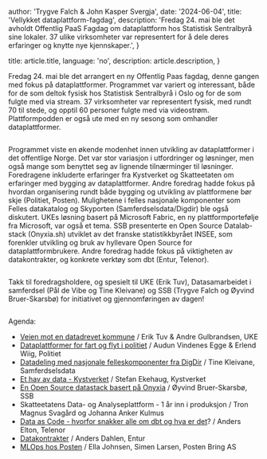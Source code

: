 
  author: 'Trygve Falch & John Kasper Svergja',
  date: '2024-06-04',
  title: 'Vellykket dataplattform-fagdag',
  description:
    'Fredag 24. mai ble det avholdt Offentlig PaaS Fagdag om dataplattform hos Statistisk Sentralbyrå sine lokaler. 37 ulike virksomheter var representert for å dele deres erfaringer og knytte nye kjennskaper.',
}

  title: article.title,
  language: 'no',
  description: article.description,
}


Fredag 24. mai ble det arrangert en ny Offentlig Paas fagdag, denne gangen med fokus på dataplattformer. Programmet var variert og interessant, både for de som deltok fysisk hos Statistisk Sentralbyrå i Oslo og for de som fulgte med via stream. 37 virksomheter var representert fysisk, med rundt 70 til stede, og opptil 60 personer fulgte med via videostrøm. Plattformpodden er også ute med en ny sesong som omhandler dataplattformer.

<Image src={mingling} alt="" />

Programmet viste en økende modenhet innen utvikling av dataplattformer i det offentlige Norge. Det var stor variasjon i utfordringer og løsninger, men også mange som benyttet seg av lignende tilnærminger til løsninger. Foredragene inkluderte erfaringer fra Kystverket og Skatteetaten om erfaringer med bygging av dataplattformer. Andre foredrag hadde fokus på hvordan organisering rundt både bygging og utvikling av plattformene bør skje (Politiet, Posten). Mulighetene i felles nasjonale komponenter som Felles datakatalog og Skyporten (Samferdselsdata/Digdir) ble også diskutert. UKEs løsning basert på Microsoft Fabric, en ny plattformportefølje fra Microsoft, var også et tema. SSB presenterte en Open Source Datalab-stack (Onyxia.sh) utviklet av det franske statistikkbyrået INSEE, som forenkler utvikling og bruk av hyllevare Open Source for dataplattformbrukere. Andre foredrag hadde fokus på viktigheten av datakontrakter, og konkrete verktøy som dbt (Entur, Telenor).

<Image src={presentation} alt="" />

Takk til foredragsholdere, og spesielt til UKE (Erik Tuv), Datasamarbeidet i samferdsel (Pål de Vibe og Tine Kleivane) og SSB (Trygve Falch og Øyvind Bruer-Skarsbø) for initiativet og gjennomføringen av dagen!

<Image src={organisers} alt="" />

Agenda:

- [Veien mot en datadrevet kommune](https://youtu.be/Tp8t41Xofwg?si=2uTyx-Xt5HJVhem_) / Erik Tuv & Andre Gulbrandsen, UKE
- [Dataplattformer for fart og flyt i politiet](https://youtu.be/yqCiZ0CO03k?si=C0TJ6ER5ZKxBYLQu) / Audun Vindenes Egge & Erlend Wiig, Politiet
- [Datadeling med nasjonale felleskomponenter fra DigDir](https://youtu.be/yjHvCLwDa6c?si=VE1nMjgWzGipgOJx) / Tine Kleivane, Samferdselsdata
- [Et hav av data - Kystverket](https://youtu.be/rcq8O5C6YvE?si=YKTPYXFnV3M17prT) / Stefan Ekehaug, Kystverket
- [En Open Source datastack basert på Onyxia](https://youtu.be/7SuXRfQqdGM?si=WhRkHQrp1MuE3mNv) / Øyvind Bruer-Skarsbø, SSB
- Skatteetatens Data- og Analyseplattform - 1 år inn i produksjon / Tron Magnus Svagård og Johanna Anker Kulmus
- [Data as Code - hvorfor snakker alle om dbt og hva er det](https://youtu.be/Ra_awsiBBVQ?si=OurNVsudjZkJ9XUu)? / Anders Elton, Telenor
- [Datakontrakter](https://youtu.be/B34_u5xKTJc?si=8XnCR5K6Rsc0CkVD) / Anders Dahlen, Entur
- [MLOps hos Posten](https://youtu.be/cC6E5S1KGVs?si=-7qHbs8RVwOs5bzn) / Ella Johnsen, Simen Larsen, Posten Bring AS
